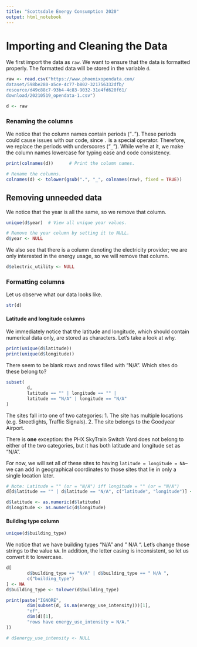 ```yaml
---
title: "Scottsdale Energy Consumption 2020"
output: html_notebook
---
```

# Importing and Cleaning the Data
We first import the data as `raw`. We want to ensure that the data is formatted properly. The formatted data will be stored in the variable `d`. 
```r
raw <- read.csv("https://www.phoenixopendata.com/
dataset/598be280-a5ce-4c77-b802-321756332dfb/
resource/d49c88c7-93b4-4c83-9032-31e4fd620f61/
download/20210519_opendata-1.csv")

d <- raw
```

### Renaming the columns
We notice that the column names contain periods ("`.`"). These periods could cause issues with our code, since `.` is a special operator. Therefore, we replace the periods with underscores ("`_`"). While we're at it, we make the column names lowercase for typing ease and code consistency.
```r
print(colnames(d))      # Print the column names.

# Rename the columns.
colnames(d) <- tolower(gsub(".", "_", colnames(raw), fixed = TRUE))
```

## Removing unneeded data 
We notice that the year is all the same, so we remove that column.
```r
unique(d$year)  # View all unique year values.

# Remove the year column by setting it to NULL.
d$year <- NULL
```

We also see that there is a column denoting the electricity provider; we are only interested in the energy usage, so we will remove that column.
```r
d$electric_utility <- NULL
```

### Formatting columns 
Let us observe what our data looks like.
```r
str(d)
```

#### Latitude and longitude columns 
We immediately notice that the latitude and longitude, which should contain numerical data only, are stored as characters. Let's take a look at why.
```r
print(unique(d$latitude))
print(unique(d$longitude))
```

There seem to be blank rows and rows filled with "N/A". Which sites do these belong to? 
```r
subset(
        d,
        latitude == "" | longitude == "" |
        latitude == "N/A" | longitude == "N/A"
)
```
The sites fall into one of two categories:
1. The site has multiple locations (e.g. Streetlights, Traffic Signals). 
2. The site belongs to the Goodyear Airport. 

There is **one** exception: the PHX SkyTrain Switch Yard does not belong to either of the two categories, but it has both latitude and longitude set as "N/A". 

For now, we will set all of these sites to having `latitude = longitude = NA`-- we can add in geographical coordinates to those sites that lie in only a single location later. 

```r
# Note: Latitude = "" (or = "N/A") iff longitude = "" (or = "N/A")
d[d$latitude == "" | d$latitude == "N/A", c("latitude", "longitude")] <- NA

d$latitude <- as.numeric(d$latitude)
d$longitude <- as.numeric(d$longitude)
```
#### Building type column 
```r
unique(d$building_type)
```
We notice that we have building types "N/A" and " N/A ". Let's change those strings to the value `NA`. In addition, the letter casing is inconsistent, so let us convert it to lowercase.  
```r
d[
        d$building_type == "N/A" | d$building_type == " N/A ",
        c("building_type")
] <- NA
d$building_type <- tolower(d$building_type)
```

<!-- #### Energy use intensity column 
We notice that there are many `NA` values for `energy_use_intensity`. Let's take a look at the sites where `energy_use_intensity = NA`. -->
```r
print(paste("IGNORE",
        dim(subset(d, is.na(energy_use_intensity)))[1],
        "of",
        dim(d)[1],
        "rows have energy_use_intensity = N/A."
))
```
<!-- Nearly half of the rows have null energy use intensities; there is not a meaningful amount of data to be able to perform analysis on energy use intensity, so let us get rid of the data.  -->
```r
# d$energy_use_intensity <- NULL
``` 